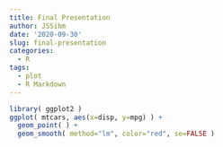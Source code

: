 ```yaml
---
title: Final Presentation
author: JSSihm
date: '2020-09-30'
slug: final-presentation
categories:
  - R
tags:
  - plot
  - R Markdown
---
```


```r
library( ggplot2 )
ggplot( mtcars, aes(x=disp, y=mpg) ) + 
  geom_point( ) + 
  geom_smooth( method="lm", color="red", se=FALSE )
```